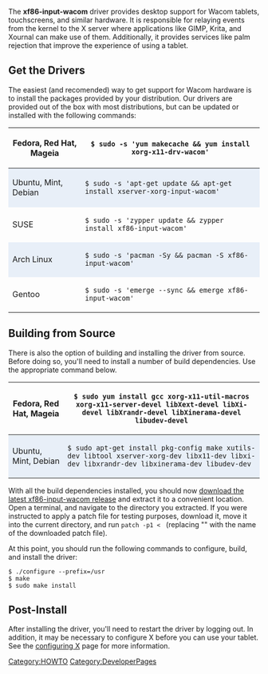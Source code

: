 The '''xf86-input-wacom''' driver provides desktop support for Wacom tablets, touchscreens, and similar hardware. It is responsible for relaying events from the kernel to the X server where applications like GIMP, Krita, and Xournal can make use of them. Additionally, it provides services like palm rejection that improve the experience of using a tablet.

== Get the Drivers ==
The easiest (and recomended) way to get support for Wacom hardware is to install the packages provided by your distribution. Our drivers are provided out of the box with most distributions, but can be updated or installed with the following commands:

{|
|-
! Fedora, Red Hat, Mageia
| <code>$ sudo -s 'yum makecache && yum install xorg-x11-drv-wacom'</code>
|- 
! style="background:#E8EFF8" | Ubuntu, Mint, Debian
| style="background:#E8EFF8" | <code>$ sudo -s 'apt-get update && apt-get install xserver-xorg-input-wacom'</code>
|-
! SUSE
| <code>$ sudo -s 'zypper update && zypper install xf86-input-wacom'</code>
|-
! style="background:#E8EFF8" | Arch Linux
| style="background:#E8EFF8" | <code>$ sudo -s 'pacman -Sy && pacman -S xf86-input-wacom'</code>
|-
! Gentoo
| <code>$ sudo -s 'emerge --sync && emerge xf86-input-wacom'</code>
|}

== Building from Source ==
There is also the option of building and installing the driver from source. Before doing so, you'll need to install a number of build dependencies. Use the appropriate command below.
{{Tip|text=Developers cloning from git will want to also install the 'git', 'automake', and 'autoconf' packages.}}
{|
|-
! Fedora, Red Hat, Mageia
| <code>$ sudo yum install gcc xorg-x11-util-macros xorg-x11-server-devel libXext-devel libXi-devel libXrandr-devel libXinerama-devel libudev-devel</code>
|- 
! style="background:#E8EFF8" | Ubuntu, Mint, Debian
| style="background:#E8EFF8" | <code>$ sudo apt-get install pkg-config make xutils-dev libtool xserver-xorg-dev libx11-dev libxi-dev libxrandr-dev libxinerama-dev libudev-dev</code>
|}

{{Tip|text=Developers also have the option of building from git by running <code>git clone git://git.code.sf.net/p/linuxwacom/xf86-input-wacom</code>. After checking out, you should run <code>./automake.sh</code> to create the configure script and then run the commands found to the left to configure, build, and install.}}

With all the build dependencies installed, you should now [https://sourceforge.net/projects/linuxwacom/files/latest/download download the latest xf86-input-wacom release] and extract it to a convenient location. Open a terminal, and navigate to the directory you extracted. If you were instructed to apply a patch file for testing purposes, download it, move it into the current directory, and run <code>patch -p1 < <patchfile></code> (replacing "<patchfile>" with the name of the downloaded patch file).

At this point, you should run the following commands to configure, build, and install the driver:
<pre>
$ ./configure --prefix=/usr
$ make
$ sudo make install
</pre>

== Post-Install ==
After installing the driver, you'll need to restart the driver by logging out. In addition, it may be necessary to configure X before you can use your tablet. See the [[configuring X]] page for more information.

[[Category:HOWTO]]
[[Category:DeveloperPages]]